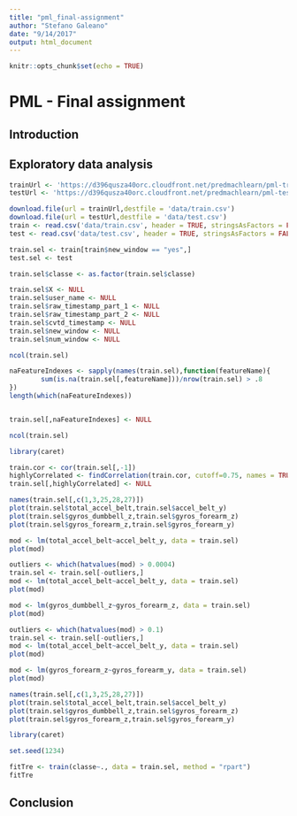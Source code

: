 ```yaml
---
title: "pml_final-assignment"
author: "Stefano Galeano"
date: "9/14/2017"
output: html_document
---
```



```r
knitr::opts_chunk$set(echo = TRUE)
```

# PML - Final assignment

## Introduction

## Exploratory data analysis

```r
trainUrl <- 'https://d396qusza40orc.cloudfront.net/predmachlearn/pml-training.csv'
testUrl <- 'https://d396qusza40orc.cloudfront.net/predmachlearn/pml-testing.csv'

download.file(url = trainUrl,destfile = 'data/train.csv')
download.file(url = testUrl,destfile = 'data/test.csv')
train <- read.csv('data/train.csv', header = TRUE, stringsAsFactors = FALSE, na.strings = c("NA","#DIV/0!",""))
test <- read.csv('data/test.csv', header = TRUE, stringsAsFactors = FALSE, na.strings = c("NA","#DIV/0!",""))
```

```r
train.sel <- train[train$new_window == "yes",]
test.sel <- test

train.sel$classe <- as.factor(train.sel$classe)

train.sel$X <- NULL
train.sel$user_name <- NULL
train.sel$raw_timestamp_part_1 <- NULL
train.sel$raw_timestamp_part_2 <- NULL
train.sel$cvtd_timestamp <- NULL
train.sel$new_window <- NULL
train.sel$num_window <- NULL
```

```r
ncol(train.sel)

naFeatureIndexes <- sapply(names(train.sel),function(featureName){
        sum(is.na(train.sel[,featureName]))/nrow(train.sel) > .8
})
length(which(naFeatureIndexes))


train.sel[,naFeatureIndexes] <- NULL

ncol(train.sel)

```

```r
library(caret)

train.cor <- cor(train.sel[,-1])
highlyCorrelated <- findCorrelation(train.cor, cutoff=0.75, names = TRUE)
train.sel[,highlyCorrelated] <- NULL

```

```r
names(train.sel[,c(1,3,25,28,27)])
plot(train.sel$total_accel_belt,train.sel$accel_belt_y)
plot(train.sel$gyros_dumbbell_z,train.sel$gyros_forearm_z)
plot(train.sel$gyros_forearm_z,train.sel$gyros_forearm_y)
```

```r
mod <- lm(total_accel_belt~accel_belt_y, data = train.sel)
plot(mod)

outliers <- which(hatvalues(mod) > 0.0004)
train.sel <- train.sel[-outliers,]
mod <- lm(total_accel_belt~accel_belt_y, data = train.sel)
plot(mod)
```

```r
mod <- lm(gyros_dumbbell_z~gyros_forearm_z, data = train.sel)
plot(mod)

outliers <- which(hatvalues(mod) > 0.1)
train.sel <- train.sel[-outliers,]
mod <- lm(total_accel_belt~accel_belt_y, data = train.sel)
plot(mod)
```

```r
mod <- lm(gyros_forearm_z~gyros_forearm_y, data = train.sel)
plot(mod)
```

```r
names(train.sel[,c(1,3,25,28,27)])
plot(train.sel$total_accel_belt,train.sel$accel_belt_y)
plot(train.sel$gyros_dumbbell_z,train.sel$gyros_forearm_z)
plot(train.sel$gyros_forearm_z,train.sel$gyros_forearm_y)
```

```r
library(caret)

set.seed(1234)

fitTre <- train(classe~., data = train.sel, method = "rpart")
fitTre
```
## Conclusion
